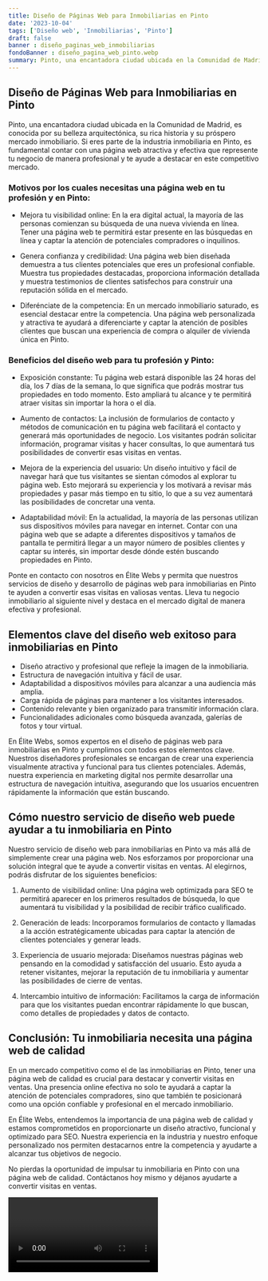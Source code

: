 ```yaml
---
title: Diseño de Páginas Web para Inmobiliarias en Pinto
date: '2023-10-04'
tags: ['Diseño web', 'Inmobiliarias', 'Pinto']
draft: false
banner : diseño_paginas_web_inmobiliarias
fondoBanner : diseño_pagina_web_pinto.webp
summary: Pinto, una encantadora ciudad ubicada en la Comunidad de Madrid, es conocida por su belleza arquitectónica, su rica historia y su próspero mercado inmobiliario. Si eres parte de la industria inmobiliaria en Pinto, es fundamental contar con una página web atractiva y efectiva que represente tu negocio de manera profesional y te ayude a destacar en este competitivo mercado.
---
```


## Diseño de Páginas Web para Inmobiliarias en Pinto

Pinto, una encantadora ciudad ubicada en la Comunidad de Madrid, es conocida por su belleza arquitectónica, su rica historia y su próspero mercado inmobiliario. Si eres parte de la industria inmobiliaria en Pinto, es fundamental contar con una página web atractiva y efectiva que represente tu negocio de manera profesional y te ayude a destacar en este competitivo mercado.

### Motivos por los cuales necesitas una página web en tu profesión y en Pinto:

- Mejora tu visibilidad online: En la era digital actual, la mayoría de las personas comienzan su búsqueda de una nueva vivienda en línea. Tener una página web te permitirá estar presente en las búsquedas en línea y captar la atención de potenciales compradores o inquilinos.

- Genera confianza y credibilidad: Una página web bien diseñada demuestra a tus clientes potenciales que eres un profesional confiable. Muestra tus propiedades destacadas, proporciona información detallada y muestra testimonios de clientes satisfechos para construir una reputación sólida en el mercado.

- Diferénciate de la competencia: En un mercado inmobiliario saturado, es esencial destacar entre la competencia. Una página web personalizada y atractiva te ayudará a diferenciarte y captar la atención de posibles clientes que buscan una experiencia de compra o alquiler de vivienda única en Pinto.

### Beneficios del diseño web para tu profesión y Pinto:

- Exposición constante: Tu página web estará disponible las 24 horas del día, los 7 días de la semana, lo que significa que podrás mostrar tus propiedades en todo momento. Esto ampliará tu alcance y te permitirá atraer visitas sin importar la hora o el día.

- Aumento de contactos: La inclusión de formularios de contacto y métodos de comunicación en tu página web facilitará el contacto y generará más oportunidades de negocio. Los visitantes podrán solicitar información, programar visitas y hacer consultas, lo que aumentará tus posibilidades de convertir esas visitas en ventas.

- Mejora de la experiencia del usuario: Un diseño intuitivo y fácil de navegar hará que tus visitantes se sientan cómodos al explorar tu página web. Esto mejorará su experiencia y los motivará a revisar más propiedades y pasar más tiempo en tu sitio, lo que a su vez aumentará las posibilidades de concretar una venta.

- Adaptabilidad móvil: En la actualidad, la mayoría de las personas utilizan sus dispositivos móviles para navegar en internet. Contar con una página web que se adapte a diferentes dispositivos y tamaños de pantalla te permitirá llegar a un mayor número de posibles clientes y captar su interés, sin importar desde dónde estén buscando propiedades en Pinto.

Ponte en contacto con nosotros en Élite Webs y permita que nuestros servicios de diseño y desarrollo de páginas web para inmobiliarias en Pinto te ayuden a convertir esas visitas en valiosas ventas. Lleva tu negocio inmobiliario al siguiente nivel y destaca en el mercado digital de manera efectiva y profesional.

<GifSeo />

<Cta />

## Elementos clave del diseño web exitoso para inmobiliarias en Pinto

- Diseño atractivo y profesional que refleje la imagen de la inmobiliaria.
- Estructura de navegación intuitiva y fácil de usar.
- Adaptabilidad a dispositivos móviles para alcanzar a una audiencia más amplia.
- Carga rápida de páginas para mantener a los visitantes interesados.
- Contenido relevante y bien organizado para transmitir información clara.
- Funcionalidades adicionales como búsqueda avanzada, galerías de fotos y tour virtual.

En Élite Webs, somos expertos en el diseño de páginas web para inmobiliarias en Pinto y cumplimos con todos estos elementos clave. Nuestros diseñadores profesionales se encargan de crear una experiencia visualmente atractiva y funcional para tus clientes potenciales. Además, nuestra experiencia en marketing digital nos permite desarrollar una estructura de navegación intuitiva, asegurando que los usuarios encuentren rápidamente la información que están buscando.

## Cómo nuestro servicio de diseño web puede ayudar a tu inmobiliaria en Pinto

Nuestro servicio de diseño web para inmobiliarias en Pinto va más allá de simplemente crear una página web. Nos esforzamos por proporcionar una solución integral que te ayude a convertir visitas en ventas. Al elegirnos, podrás disfrutar de los siguientes beneficios:

1. Aumento de visibilidad online: Una página web optimizada para SEO te permitirá aparecer en los primeros resultados de búsqueda, lo que aumentará tu visibilidad y la posibilidad de recibir tráfico cualificado.

2. Generación de leads: Incorporamos formularios de contacto y llamadas a la acción estratégicamente ubicadas para captar la atención de clientes potenciales y generar leads.

3. Experiencia de usuario mejorada: Diseñamos nuestras páginas web pensando en la comodidad y satisfacción del usuario. Esto ayuda a retener visitantes, mejorar la reputación de tu inmobiliaria y aumentar las posibilidades de cierre de ventas.

4. Intercambio intuitivo de información: Facilitamos la carga de información para que los visitantes puedan encontrar rápidamente lo que buscan, como detalles de propiedades y datos de contacto.

## Conclusión: Tu inmobiliaria necesita una página web de calidad

En un mercado competitivo como el de las inmobiliarias en Pinto, tener una página web de calidad es crucial para destacar y convertir visitas en ventas. Una presencia online efectiva no solo te ayudará a captar la atención de potenciales compradores, sino que también te posicionará como una opción confiable y profesional en el mercado inmobiliario.

En Élite Webs, entendemos la importancia de una página web de calidad y estamos comprometidos en proporcionarte un diseño atractivo, funcional y optimizado para SEO. Nuestra experiencia en la industria y nuestro enfoque personalizado nos permiten destacarnos entre la competencia y ayudarte a alcanzar tus objetivos de negocio.

No pierdas la oportunidad de impulsar tu inmobiliaria en Pinto con una página web de calidad. Contáctanos hoy mismo y déjanos ayudarte a convertir visitas en ventas.

<Video />

<CtaBot job='Inmobiliarias' city='Pinto'/>

<Gmaps query='Pinto+españa+maps' />